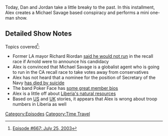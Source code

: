 {{DEFAULTSORT:
    #_EPISODE_0667:July 25, 2003
}}{{Episode
    | title           = July 25, 2003
    | caption         = [https://knowledgefight.libsyn.com/667-july-25-2003 Listen to this episode on Libsyn]
    | episodeNumber   = 667
    | length          = 01:16:50
    | airDate         = April 8, 2022
    | coverageDate    = July 25, 2003
    | previousEpisode = [[666: March 31, 2022]]
    | nextEpisode     = [[668: April 8, 2022]]
}}

{{Stub}}

Today, Dan and Jordan take a little breaky to the past.  In this installment, Alex creates a Michael Savage based conspiracy and performs a mini one-man show.

==Detailed Show Notes==

Topics covered<ref>[https://knowledgefight.com/research/2022/4/7/episode-667-july-25-2003 Episode #667: July 25, 2003]</ref>:

*Former LA mayor Richard Riordan [https://www.sfgate.com/politics/article/RECALL-FEVER-Both-Huffingtons-Audie-Bock-2600228.php said he would not run] in the recall race if Arnold were to announce his candidacy
*Alex is convinced that Michael Savage is a globalist agent who is going to run in the CA recall race to take votes away from conservatives
*Alex has not heard that a nominee for the position of Secretary of the Navy [https://www.nytimes.com/2003/07/26/us/nominee-for-navy-secretary-killed-himself-official-rules.html has died by suicide]
*The band Poker Face has [https://web.archive.org/web/20030730172349/http://www.pokerface.com/ some great member bios]
*Alex is a little off about [https://www.trade.gov/country-commercial-guides/liberia-oil-and-gas Liberia's natural resources]
*Based on [https://www.nytimes.com/2003/07/26/world/president-orders-troop-deployment-to-liberian-coast.html US] and [https://www.theguardian.com/world/2003/jul/03/julianborger UK] stories, it appears that Alex is wrong about troop numbers in Liberia as well

[[Category:Episodes]]
[[Category:Time Travel]]